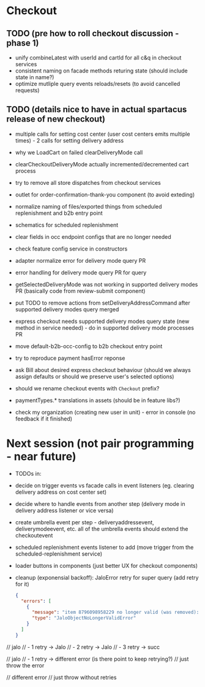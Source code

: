 # Checkout

## TODO (pre how to roll checkout discussion - phase 1)

- unify combineLatest with userId and cartId for all c&q in checkout services
- consistent naming on facade methods returing state (should include state in name?)
- optimize mutliple query events reloads/resets (to avoid cancelled requests)

## TODO (details nice to have in actual spartacus release of new checkout)

- multiple calls for setting cost center (user cost centers emits multiple times) - 2 calls for setting delivery address
- why we LoadCart on failed clearDeliveryMode call
- clearCheckoutDeliveryMode actually incremented/decremented cart process

- try to remove all store dispatches from checkout services
- outlet for order-confirmation-thank-you component (to avoid exteding)
- normalize naming of files/exported things from scheduled replenishment and b2b entry point
- schematics for scheduled replenishment
- clear fields in occ endpoint configs that are no longer needed
- check feature config service in constructors
- adapter normalize error for delivery mode query PR
- error handling for delivery mode query PR for query
- getSelectedDeliveryMode was not working in supported delivery modes PR (basically code from review-submit component)
- put TODO to remove actions from setDeliveryAddressCommand after supported delivery modes query merged
- express checkout needs supported delivery modes query state (new method in service needed) - do in supported delivery mode processes PR
- move default-b2b-occ-config to b2b checkout entry point
- try to reproduce payment hasError reponse
- ask Bill about desired express checkout behaviour (should we always assign defaults or should we preserve user's selected options)
- should we rename checkout events with `Checkout` prefix?
- paymentTypes.\* translations in assets (should be in feature libs?)
- check my organization (creating new user in unit) - error in console (no feedback if it finished)

# Next session (not pair programming - near future)

- TODOs in:
- decide on trigger events vs facade calls in event listeners (eg. clearing delivery address on cost center set)
- decide where to handle events from another step (delivery mode in delivery address listener or vice versa)
- create umbrella event per step - deliveryaddressevent, deliverymodeevent, etc. all of the umbrella events should extend the checkoutevent
- scheduled replenishment events listener to add (move trigger from the scheduled-replenishment service)
- loader buttons in components (just better UX for checkout components)
- cleanup (exponensial backoff): JaloError retry for super query (add retry for it)

  ```json
  {
    "errors": [
      {
        "message": "item 8796098958229 no longer valid (was removed): object no longer valid",
        "type": "JaloObjectNoLongerValidError"
      }
    ]
  }
  ```

// jalo
// - 1 retry -> Jalo
// - 2 retry -> Jalo
// - 3 retry -> succ

// jalo
// - 1 retry -> different error (is there point to keep retrying?)
// just throw the error

// different error
// just throw without retries
